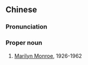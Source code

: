 {{also|玛丽莲梦露}}
==Chinese==
{{zh-forms|s=玛丽莲梦露|type=32}}

===Pronunciation===
{{zh-pron
|m=Mǎlìlián Mènglù
|c=maa5 lai6 lin4 mung6 lou6
|cat=pn
}}

===Proper noun===
{{zh-proper noun}}
# [[w:Marilyn Monroe|Marilyn Monroe]], 1926-1962